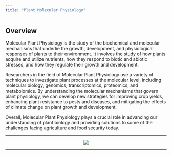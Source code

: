 ```yaml
---
title: "Plant Molecular Physiology"
---
```


## Overview

Molecular Plant Physiology is the study of the biochemical and molecular mechanisms that underlie the growth, development, and physiological responses of plants to their environment. It involves the study of how plants acquire and utilize nutrients, how they respond to biotic and abiotic stresses, and how they regulate their growth and development.

Researchers in the field of Molecular Plant Physiology use a variety of techniques to investigate plant processes at the molecular level, including molecular biology, genomics, transcriptomics, proteomics, and metabolomics. By understanding the molecular mechanisms that govern plant physiology, we can develop new strategies for improving crop yields, enhancing plant resistance to pests and diseases, and mitigating the effects of climate change on plant growth and development.

Overall, Molecular Plant Physiology plays a crucial role in advancing our understanding of plant biology and providing solutions to some of the challenges facing agriculture and food security today.


***
<center>
![](images/Plant-Molecular-Physiology.PNG) 

</center>
***


